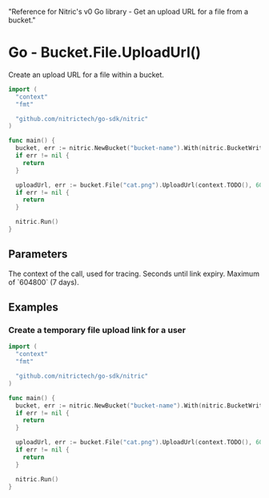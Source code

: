   "Reference for Nitric's v0 Go library - Get an upload URL for a file from a bucket."

# Go - Bucket.File.UploadUrl()

Create an upload URL for a file within a bucket.

```go
import (
  "context"
  "fmt"

  "github.com/nitrictech/go-sdk/nitric"
)

func main() {
  bucket, err := nitric.NewBucket("bucket-name").With(nitric.BucketWriting)
  if err != nil {
    return
  }

  uploadUrl, err := bucket.File("cat.png").UploadUrl(context.TODO(), 600)
  if err != nil {
    return
  }

  nitric.Run()
}
```

## Parameters

<Properties>
  <Property name="ctx" required type="context">
    The context of the call, used for tracing.
  </Property>
  <Property name="expiry" required type="int">
    Seconds until link expiry. Maximum of `604800` (7 days).
  </Property>
</Properties>

## Examples

### Create a temporary file upload link for a user

```go
import (
  "context"
  "fmt"

  "github.com/nitrictech/go-sdk/nitric"
)

func main() {
  bucket, err := nitric.NewBucket("bucket-name").With(nitric.BucketWriting)
  if err != nil {
    return
  }

  uploadUrl, err := bucket.File("cat.png").UploadUrl(context.TODO(), 600)
  if err != nil {
    return
  }

  nitric.Run()
}
```
